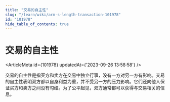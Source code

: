 ```yaml
---
title: "交易的自主性"
slug: "/learn/wiki/arm-s-length-transaction-101978"
id: "101978"
hide_table_of_contents: true
---
```



# 交易的自主性

<ArticleMeta id={101978} updatedAt={'2023-09-26 13:58:58'} />
<div className='border-solid border-b border-t-0 my-4 border-[var(--ifm-color-gray-300)]' />

交易的自主性是指买方和卖方在交易中独立行事，没有一方对另一方有影响。交易的自主性表明双方都以自身利益为重，并不受另一方的压力影响。它们还向他人保证买方和卖方之间没有勾结。为了公平起见，双方通常都可以获得与交易相关的信息。
